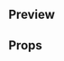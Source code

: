
<Meta title="Atoms|Flat Button" component={FlatButton} />

## Preview

<Preview>
  <Story name="FlatButton">
    <FlatButton
      isDisabled={boolean('Is disabled?', false)}
      onClick={action('onClick')}
      text={text('Text', 'Guardar')}
      type={select('type', ['accent', 'disabled', 'info', 'error'], 'accent')}
    />
  </Story>
</Preview>

## Props

<Props of={FlatButton} />

